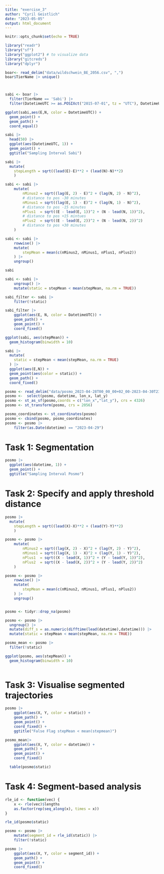 ```yaml
---
title: "exercise_3"
author: "Cyril Geistlich"
date: "2023-05-05"
output: html_document
---
```


```r
knitr::opts_chunk$set(echo = TRUE)
```

```r
library("readr") 
library("sf") 
library("ggplot2") # to visualize data
library("gitcreds")
library("dplyr")
```

```r
boar<- read_delim("data/wildschwein_BE_2056.csv", ",")
boar$TierName |> unique()



sabi <- boar |> 
  filter(TierName == 'Sabi') |>
  filter(DatetimeUTC >= as.POSIXct("2015-07-01", tz = "UTC"), DatetimeUTC < as.POSIXct("2015-07-03", tz = "UTC"))
```

```r
ggplot(sabi,aes(E,N, color = DatetimeUTC)) +
  geom_point() +
  geom_path() + 
  coord_equal()
```
```r

sabi |>
  head(50) |>
  ggplot(aes(DatetimeUTC, 1)) +
  geom_point() +
  ggtitle("Sampling Interval Sabi")

```
```r
sabi |> 
  mutate(
    stepLength = sqrt((lead(E)-E)**2 + (lead(N)-N)**2)
    )
```   
```r
sabi <- sabi |>
    mutate(
        nMinus2 = sqrt((lag(E, 2) - E)^2 + (lag(N, 2) - N)^2), 
        # distance to pos -30 minutes
        nMinus1 = sqrt((lag(E, 1) - E)^2 + (lag(N, 1) - N)^2), 
        # distance to pos -15 minutes
        nPlus1  = sqrt((E - lead(E, 1))^2 + (N - lead(N, 1))^2), 
        # distance to pos +15 mintues
        nPlus2  = sqrt((E - lead(E, 2))^2 + (N - lead(N, 2))^2) 
        # distance to pos +30 minutes
    )
```

```r
sabi <- sabi |>
    rowwise() |>
    mutate(
        stepMean = mean(c(nMinus2, nMinus1, nPlus1, nPlus2))
    ) |>
    ungroup()

sabi
```

```r
sabi <- sabi |>
    ungroup() |>
    mutate(static = stepMean < mean(stepMean, na.rm = TRUE))

sabi_filter <- sabi |>
    filter(!static)

sabi_filter |>
    ggplot(aes(E, N, color = DatetimeUTC)) +
    geom_path() +
    geom_point() +
    coord_fixed()
```
```r
ggplot(sabi, aes(stepMean)) +
  geom_histogram(binwidth = 10)
```
```r
sabi |>
  mutate(
    static = stepMean < mean(stepMean, na.rm = TRUE)
  ) |> 
  ggplot(aes(E,N)) +
  geom_point(aes(color = static)) +
  geom_path() +
  coord_fixed()
```

```r
posmo <- read_delim("data/posmo_2023-04-28T00_00_00+02_00-2023-04-30T23_59_59+02_00.csv", ",")
posmo <-  select(posmo, datetime, lon_x, lat_y)
posmo <- st_as_sf(posmo,coords = c("lon_x","lat_y"), crs = 4326) 
posmo <- st_transform(posmo, crs = 2056)
```

```r
posmo_coordinates <- st_coordinates(posmo)
posmo <- cbind(posmo, posmo_coordinates)
posmo <- posmo |>
    filter(as.Date(datetime) == "2023-04-29")
```

# Task 1: Segmentation

```r
posmo |>
  ggplot(aes(datetime, 1)) +
  geom_point() +
  ggtitle("Sampling Interval Posmo")

```

# Task 2: Specify and apply threshold distance

```r
posmo |> 
  mutate(
    stepLength = sqrt((lead(X)-X)**2 + (lead(Y)-Y)**2)
    )
```
```r
posmo <- posmo |>
    mutate(
        nMinus2 = sqrt((lag(X, 2) - X)^2 + (lag(Y, 2) - Y)^2), 
        nMinus1 = sqrt((lag(X, 1) - X)^2 + (lag(Y, 1) - Y)^2), 
        nPlus1  = sqrt((X - lead(X, 1))^2 + (Y - lead(Y, 1))^2), 
        nPlus2  = sqrt((X - lead(X, 2))^2 + (Y - lead(Y, 2))^2) 
    )
```

```r
posmo <- posmo |>
    rowwise() |>
    mutate(
        stepMean = mean(c(nMinus2, nMinus1, nPlus1, nPlus2))
    ) |>
    ungroup()


posmo <- tidyr::drop_na(posmo)

posmo <- posmo |>
  ungroup() |>
  mutate(diff_s = as.numeric(difftime(lead(datetime),datetime))) |>
  mutate(static = stepMean < mean(stepMean, na.rm = TRUE))

posmo_mean <- posmo |>
  filter(!static) 

```

```r
ggplot(posmo, aes(stepMean)) +
  geom_histogram(binwidth = 10)
  
```

# Task 3: Visualise segmented trajectories

```r
posmo |>
    ggplot(aes(X, Y, color = static)) +
    geom_path() +
    geom_point() +
    coord_fixed() +
    ggtitle("False Flag stepMean < mean(stepmean)")

posmo_mean|>
    ggplot(aes(X, Y, color = datetime)) +
    geom_path() +
    geom_point() +
    coord_fixed()

  table(posmo$static)
```
# Task 4: Segment-based analysis

```r


rle_id <- function(vec) {
    x <- rle(vec)$lengths
    as.factor(rep(seq_along(x), times = x))
}

rle_id(posmo$static)
```

```r

posmo <- posmo |>
    mutate(segment_id = rle_id(static)) |>
    filter(!static)

posmo |>
    ggplot(aes(X, Y, color = segment_id)) +
    geom_path() +
    geom_point() +
    coord_fixed()

```

  